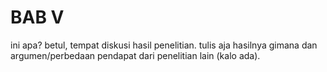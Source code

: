 # BAB V {.unnumbered}

ini apa? betul, tempat diskusi hasil penelitian. 
tulis aja hasilnya gimana dan argumen/perbedaan pendapat dari penelitian lain (kalo ada).


